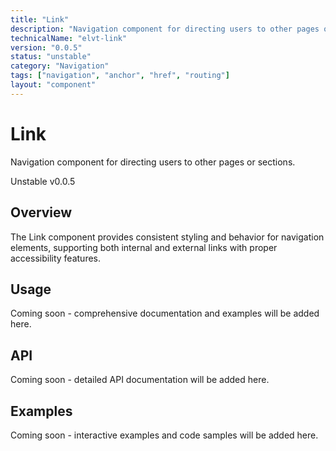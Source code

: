 ```yaml
---
title: "Link"
description: "Navigation component for directing users to other pages or sections."
technicalName: "elvt-link"
version: "0.0.5"
status: "unstable"
category: "Navigation"
tags: ["navigation", "anchor", "href", "routing"]
layout: "component"
---
```


# Link

Navigation component for directing users to other pages or sections.

<elvt-badge tone="warning" size="small">Unstable</elvt-badge> <elvt-badge tone="neutral" size="small">v0.0.5</elvt-badge>

## Overview

The Link component provides consistent styling and behavior for navigation elements, supporting both internal and external links with proper accessibility features.

## Usage

Coming soon - comprehensive documentation and examples will be added here.

## API

Coming soon - detailed API documentation will be added here.

## Examples

Coming soon - interactive examples and code samples will be added here.